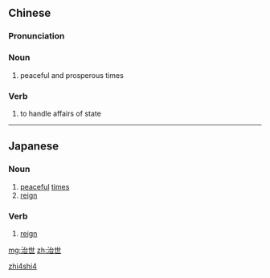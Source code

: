 ==Chinese==
{{zh-forms}}

===Pronunciation===
{{zh-pron
|m=zhìshì
|c=zi6 sai3
|mn=tī-sè
|cat=n,v
}}

===Noun===
{{zh-noun}}

# {{lb|zh|literary}} peaceful and prosperous times

===Verb===
{{zh-verb}}

# {{lb|zh|literary}} to handle affairs of state

[[Category:Mandarin literary terms|zhi4shi4]]

----

==Japanese==
{{ja-kanjitab|ち|せい}}

===Noun===
{{ja-noun|ちせい}}

# [[peaceful]] [[times]]
# [[reign]]

===Verb===
{{ja-verb-suru|ちせい}}
# [[reign]]

{{ja-suru|ちせい}}

[[mg:治世]]
[[zh:治世]]